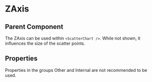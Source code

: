 
# ZAxis

<Meta of={ComponentStories} />

<Canvas>
  <Story name="API" of={ComponentStories} />
</Canvas>


## Parent Component

The ZAxis can be used within `<ScatterChart />`.
While not shown, it influences the size of the scatter points.

## Properties

Properties in the groups Other and Internal are not recommended to be used.

<Controls of={ComponentStories.API} />
